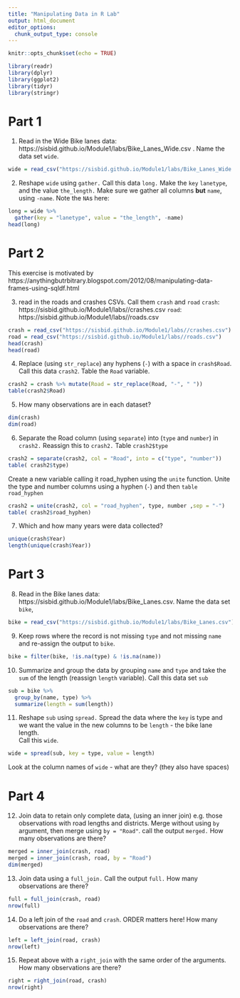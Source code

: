 ---
title: "Manipulating Data in R Lab"
output: html_document
editor_options: 
  chunk_output_type: console
---

```{r setup, include=FALSE}
knitr::opts_chunk$set(echo = TRUE)
```


```{r}
library(readr)
library(dplyr)
library(ggplot2)
library(tidyr)
library(stringr)
```

# Part 1
1.  Read in the Wide Bike lanes data: https://sisbid.github.io/Module1/labs/Bike_Lanes_Wide.csv .  Name the data set `wide`.

```{r}
wide = read_csv("https://sisbid.github.io/Module1/labs/Bike_Lanes_Wide.csv")
```

2. Reshape `wide` using `gather.`  Call this data `long.`  Make the `key`
`lanetype`, and the value `the_length.`  Make sure we gather all columns **but**
`name`, using `-name`. Note the `NA`s here:

```{r}
long = wide %>% 
  gather(key = "lanetype", value = "the_length", -name)
head(long)
```



# Part 2

This exercise is motivated by https://anythingbutrbitrary.blogspot.com/2012/08/manipulating-data-frames-using-sqldf.html

3. read in the roads and crashes CSVs.  Call them `crash` and `road`
`crash`: https://sisbid.github.io/Module1/labs//crashes.csv
`road`: https://sisbid.github.io/Module1/labs//roads.csv

```{r}
crash = read_csv("https://sisbid.github.io/Module1/labs//crashes.csv")
road = read_csv("https://sisbid.github.io/Module1/labs//roads.csv")
head(crash)
head(road)
```

4.  Replace (using `str_replace`) any hyphens (`-`) with a space in `crash$Road`. Call this data `crash2`. Table the `Road` variable.  
```{r}
crash2 = crash %>% mutate(Road = str_replace(Road, "-", " "))
table(crash2$Road)
```

5. How many observations are in each dataset?
```{r}
dim(crash)
dim(road)
```

6.  Separate the Road column (using `separate`) into (`type` and `number`) in
`crash2.`  Reassign this to `crash2.` Table `crash2$type`
```{r}
crash2 = separate(crash2, col = "Road", into = c("type", "number"))
table( crash2$type)
```

Create a new variable calling it road_hyphen using the `unite` function.  Unite the type and number columns using a hyphen (`-`) and then `table` `road_hyphen`
```{r}
crash2 = unite(crash2, col = "road_hyphen", type, number ,sep = "-")
table( crash2$road_hyphen)
```

7. Which and how many years were data collected?
```{r}
unique(crash$Year)
length(unique(crash$Year))
```

# Part 3
8.  Read in the Bike lanes data: https://sisbid.github.io/Module1/labs/Bike_Lanes.csv.
Name the data set `bike`, 
```{r}
bike = read_csv("https://sisbid.github.io/Module1/labs/Bike_Lanes.csv")
```

9.  Keep rows where the record is not missing `type` and not missing `name` and re-assign the output to `bike`.

```{r}
bike = filter(bike, !is.na(type) & !is.na(name))
```

10.  Summarize and group the data by grouping `name` and `type`  and take the `sum` of the length (reassign `length` variable).  Call this data set `sub`

```{r}
sub = bike %>% 
  group_by(name, type) %>% 
  summarize(length = sum(length))
```

11. Reshape `sub` using `spread.`  Spread the data where the `key` is type and we want the value in the new columns to be `length` - the bike lane length.  
Call this `wide`.  

```{r}
wide = spread(sub, key = type, value = length)
```

Look at the column names of `wide` - what are they? (they also have spaces)

# Part 4

12. Join data to retain only complete data, (using an inner join) e.g. those observations with road lengths and districts.  Merge without using `by` argument, then merge using `by = "Road"`. call the output `merged.`  How many observations are there?

```{r}
merged = inner_join(crash, road)
merged = inner_join(crash, road, by = "Road")
dim(merged)
```

13. Join data using a `full_join.`  Call the output `full.`   How many observations are there?

```{r}
full = full_join(crash, road)
nrow(full)
```

14. Do a left join of the `road` and `crash`.  ORDER matters here!  How many observations are there?

```{r}
left = left_join(road, crash)
nrow(left)
```

15. Repeat above with a `right_join` with the same order of the arguments. How many observations are there?

```{r}
right = right_join(road, crash)
nrow(right)
```
